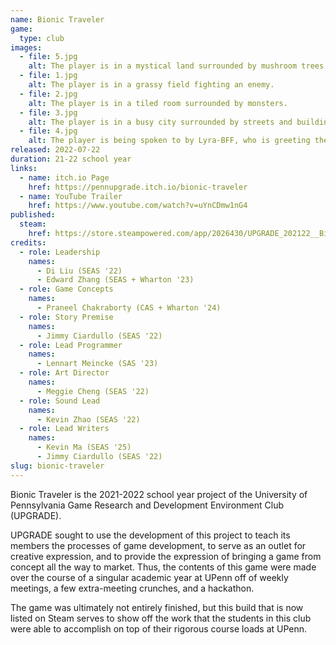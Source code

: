 ```yaml
---
name: Bionic Traveler
game:
  type: club
images:
  - file: 5.jpg
    alt: The player is in a mystical land surrounded by mushroom trees and cabins.
  - file: 1.jpg
    alt: The player is in a grassy field fighting an enemy.
  - file: 2.jpg
    alt: The player is in a tiled room surrounded by monsters.
  - file: 3.jpg
    alt: The player is in a busy city surrounded by streets and buildings.
  - file: 4.jpg
    alt: The player is being spoken to by Lyra-BFF, who is greeting them and asking what they're up to.
released: 2022-07-22
duration: 21-22 school year
links:
  - name: itch.io Page
    href: https://pennupgrade.itch.io/bionic-traveler
  - name: YouTube Trailer
    href: https://www.youtube.com/watch?v=uYnCDmw1nG4
published:
  steam:
    href: https://store.steampowered.com/app/2026430/UPGRADE_202122__Bionic_Traveler/
credits:
  - role: Leadership
    names:
      - Di Liu (SEAS '22)
      - Edward Zhang (SEAS + Wharton '23)
  - role: Game Concepts
    names:
      - Praneel Chakraborty (CAS + Wharton '24)
  - role: Story Premise
    names:
      - Jimmy Ciardullo (SEAS '22)
  - role: Lead Programmer
    names:
      - Lennart Meincke (SAS '23)
  - role: Art Director
    names:
      - Meggie Cheng (SEAS '22)
  - role: Sound Lead
    names:
      - Kevin Zhao (SEAS '22)
  - role: Lead Writers
    names:
      - Kevin Ma (SEAS '25)
      - Jimmy Ciardullo (SEAS '22)
slug: bionic-traveler
---
```


Bionic Traveler is the 2021-2022 school year project of the University of Pennsylvania Game Research and Development Environment Club (UPGRADE).

UPGRADE sought to use the development of this project to teach its members the processes of game development, to serve as an outlet for creative expression, and to provide the expression of bringing a game from concept all the way to market. Thus, the contents of this game were made over the course of a singular academic year at UPenn off of weekly meetings, a few extra-meeting crunches, and a hackathon.

The game was ultimately not entirely finished, but this build that is now listed on Steam serves to show off the work that the students in this club were able to accomplish on top of their rigorous course loads at UPenn.
